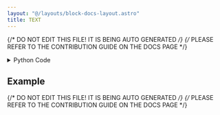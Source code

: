 ```yaml
---
layout: "@/layouts/block-docs-layout.astro"
title: TEXT
---
```


{/* DO NOT EDIT THIS FILE! IT IS BEING AUTO GENERATED */}
{/* PLEASE REFER TO THE CONTRIBUTION GUIDE ON THE DOCS PAGE */}


<PythonDocsDisplay docstring={docstring} />

<details>
<summary>Python Code</summary>

```python
from flojoy import TextBlob, flojoy, DataContainer
from typing import Optional


@flojoy
def TEXT(
    _: Optional[DataContainer] = None,
    value: str = "Hello World!",
) -> TextBlob:
    """The TEXT node returns a TextBlob DataContainer.

    Parameters
    ----------
    value : str
        The value set in Parameters.

    Returns
    -------
    TextBlob
        Return the value being set in Parameters.
    """

    return TextBlob(text_blob=value)

```

[Find this Flojoy Block on GitHub](https://github.com/flojoy-ai/blocks/blob/main/blocks/GENERATORS/SIMULATIONS/TEXT/TEXT.py)

</details>

## Example


<GetHelpWidget />


<AppDisplay app={app} blockName="TEXT" client:visible />


<Example />

{/* DO NOT EDIT THIS FILE! IT IS BEING AUTO GENERATED */}
{/* PLEASE REFER TO THE CONTRIBUTION GUIDE ON THE DOCS PAGE */}
